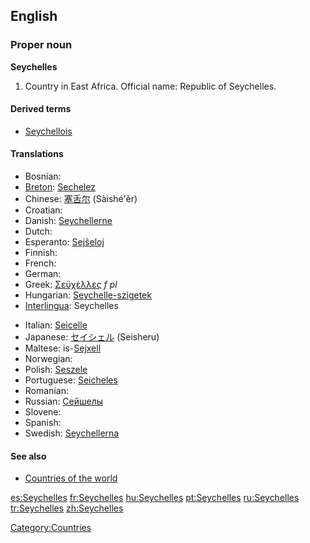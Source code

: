 {{wikipedia|Seychelles}}
==English==

===Proper noun===
'''Seychelles'''

# Country in East Africa. Official name: Republic of Seychelles.

====Derived terms====
*[[Seychellois]]

====Translations====
{{top}}
*Bosnian: {{t-|bs|Sejšeli|m|p}}
*[[Breton]]: [[Sechelez]]
*Chinese: [[塞舌尔]] (Sàishé'ěr)
*Croatian: {{t-|hr|Sejšeli|m|p}}
*Danish: [[Seychellerne]]
* Dutch: {{t-|nl|Seychellen}}
*Esperanto: [[Sejŝeloj]]
* Finnish: {{t+|fi|Seychellit}}
* French: {{t+|fr|Seychelles}}
* German: {{t+|de|Seychellen}}
*Greek: [[Σεϋχέλλες]] ''f pl''
*Hungarian: [[Seychelle-szigetek]]
*[[Interlingua]]: Seychelles
{{mid}}
*Italian: [[Seicelle]]
*Japanese: [[セイシェル]] (Seisheru)
*Maltese: is-[[Sejxell]]
* Norwegian: {{t-|no|Seychellene}}
*Polish: [[Seszele]]
*Portuguese: [[Seicheles]]
* Romanian: {{t-|ro|Seychelles}}
*Russian: [[Сейшелы]]
* Slovene: {{t+|sl|Sejšeli|m|p}}
* Spanish: {{t+|es|Seychelles}}
*Swedish: [[Seychellerna]]
{{bottom}}

====See also====
*[[Appendix:Countries of the world|Countries of the world]]

[[Category:Countries]]

[[es:Seychelles]]
[[fr:Seychelles]]
[[hu:Seychelles]]
[[pt:Seychelles]]
[[ru:Seychelles]]
[[tr:Seychelles]]
[[zh:Seychelles]]